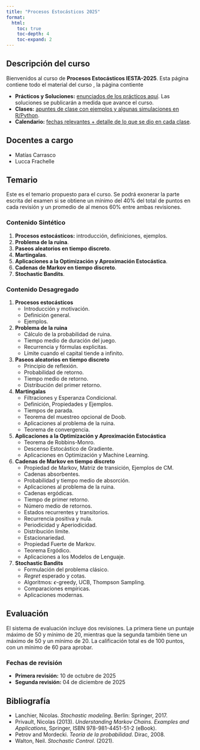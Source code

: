 ```yaml
---
title: "Procesos Estocásticos 2025"
format:
  html:
    toc: true
    toc-depth: 4
    toc-expand: 2
---
```


## Descripción del curso

Bienvenidos al curso de **Procesos Estocásticos IESTA-2025**. Esta página contiene todo el material del curso , la página contiente

*   **Prácticos y Soluciones:**  [enunciados de los prácticos aquí](practicos_letra/practicos.html). Las soluciones se publicarán a medida que avance el curso.
*   **Clases:** [apuntes de clase con  ejemplos y algunas simulaciones en R/Python](clases/clase1.html).
*   **Calendario:**  [fechas relevantes + detalle de lo que se dio en cada clase](calendario.html).

## Docentes a cargo

* Matías Carrasco
* Lucca Frachelle

## Temario

Este es el temario propuesto para el curso. Se podrá exonerar la parte escrita del examen si se obtiene un mínimo del 40% del total de puntos en cada revisión y un promedio de al menos 60% entre ambas revisiones.

### Contenido Sintético
1.  **Procesos estocásticos:** introducción, definiciones, ejemplos.
2.  **Problema de la ruina**.
3.  **Paseos aleatorios en tiempo discreto**.
4.  **Martingalas**.
5.  **Aplicaciones a la Optimización y Aproximación Estocástica**.
6.  **Cadenas de Markov en tiempo discreto**.
7.  **Stochastic Bandits**.

### Contenido Desagregado
1.  **Procesos estocásticos**
    * Introducción y motivación.
    * Definición general.
    * Ejemplos.

2.  **Problema de la ruina**
    * Cálculo de la probabilidad de ruina.
    * Tiempo medio de duración del juego.
    * Recurrencia y fórmulas explicitas.
    * Límite cuando el capital tiende a infinito.

3.  **Paseos aleatorios en tiempo discreto**
    * Principio de reflexión.
    * Probabilidad de retorno.
    * Tiempo medio de retorno.
    * Distribución del primer retorno.

4.  **Martingalas**
    * Filtraciones y Esperanza Condicional.
    * Definición, Propiedades y Ejemplos.
    * Tiempos de parada.
    * Teorema del muestreo opcional de Doob.
    * Aplicaciones al problema de la ruina.
    * Teorema de convergencia.

5.  **Aplicaciones a la Optimización y Aproximación Estocástica**
    * Teorema de Robbins-Monro.
    * Descenso Estocástico de Gradiente.
    * Aplicaciones en Optimización y Machine Learning.

6.  **Cadenas de Markov en tiempo discreto**
    * Propiedad de Markov, Matriz de transición, Ejemplos de CM.
    * Cadenas absorbentes.
    * Probabilidad y tiempo medio de absorción.
    * Aplicaciones al problema de la ruina.
    * Cadenas ergódicas.
    * Tiempo de primer retorno.
    * Número medio de retornos.
    * Estados recurrentes y transitorios.
    * Recurrencia positiva y nula.
    * Periodicidad y Aperiodicidad.
    * Distribución límite.
    * Estacionariedad.
    * Propiedad Fuerte de Markov.
    * Teorema Ergódico.
    * Aplicaciones a los Modelos de Lenguaje.

7.  **Stochastic Bandits**
    * Formulación del problema clásico.
    * *Regret* esperado y cotas.
    * Algoritmos: $\epsilon$-greedy, UCB, Thompson Sampling.
    * Comparaciones empíricas.
    * Aplicaciones modernas.

## Evaluación

El sistema de evaluación incluye dos revisiones. La primera tiene un puntaje máximo de 50 y mínimo de 20, mientras que la segunda también tiene un máximo de 50 y un mínimo de 20. La calificación total es de 100 puntos, con un mínimo de 60 para aprobar.

### Fechas de revisión

* **Primera revisión:** 10 de octubre de 2025
* **Segunda revisión:** 04 de diciembre de 2025

## Bibliografía
* Lanchier, Nicolas. *Stochastic modeling*. Berlin: Springer, 2017.
* Privault, Nicolas (2013). *Understanding Markov Chains. Examples and Applications*, Springer, ISBN 978-981-4451-51-2 (eBook).
* Petrov and Mordecki. *Teoría de la probabilidad*. Dirac, 2008.
* Walton, Neil. *Stochastic Control*. (2021).
